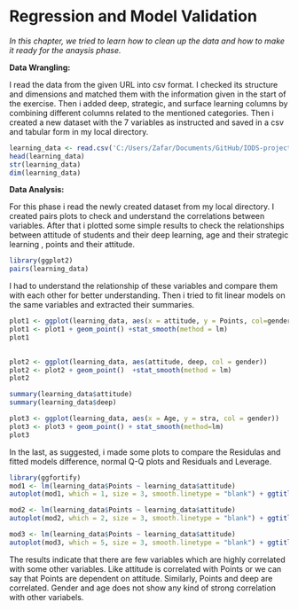 # Regression and Model Validation

*In this chapter, we tried to learn how to clean up the data and how to make it ready for the anaysis phase.*

**Data Wrangling:**

I read the data from the given URL into csv format. 
I checked its structure and dimensions and matched them with the information given in the start of the exercise.
Then i added deep, strategic, and surface learning columns by combining different columns related to the mentioned categories. 
Then i created a new dataset with the 7 variables as instructed and saved in a csv and tabular form in my local directory.
```r
learning_data <- read.csv('C:/Users/Zafar/Documents/GitHub/IODS-project/data/learning2014.csv', sep=",")
head(learning_data)
str(learning_data)
dim(learning_data)
```

**Data Analysis:**

For this phase i read the newly created dataset from my local directory.
I created pairs plots to check and understand the correlations between variables. 
After that i plotted some simple results to check the relationships between attitude of students and their deep learning, age and their strategic learning , points and their attitude. 
```r
library(ggplot2)
pairs(learning_data)
```


I had to understand the relationship of these variables and compare them with each other for better understanding. 
Then i tried to fit linear models on the same variables and extracted their summaries.
```r
plot1 <- ggplot(learning_data, aes(x = attitude, y = Points, col=gender))
plot1 <- plot1 + geom_point() +stat_smooth(method = lm)
plot1

 
plot2 <- ggplot(learning_data, aes(attitude, deep, col = gender))
plot2 <- plot2 + geom_point()  +stat_smooth(method = lm)
plot2

summary(learning_data$attitude)
summary(learning_data$deep)

plot3 <- ggplot(learning_data, aes(x = Age, y = stra, col = gender))
plot3 <- plot3 + geom_point() + stat_smooth(method=lm)
plot3

```

In the last, as suggested, i made some plots to compare the Residulas and fitted models difference, normal Q-Q plots and Residuals and Leverage. 

```r
library(ggfortify)
mod1 <- lm(learning_data$Points ~ learning_data$attitude)
autoplot(mod1, which = 1, size = 3, smooth.linetype = "blank") + ggtitle("Residuals vs Fitted Values")

mod2 <- lm(learning_data$Points ~ learning_data$attitude)
autoplot(mod2, which = 2, size = 3, smooth.linetype = "blank") + ggtitle("Normal Q-Q Plot")

mod3 <- lm(learning_data$Points ~ learning_data$attitude)
autoplot(mod3, which = 5, size = 3, smooth.linetype = "blank") + ggtitle("Residuals vs Leverage")

```

The results indicate that there are few variables which are highly correlated with some other variables. Like attitude is correlated with Points or we can say that Points are dependent on attitude. Similarly, Points and deep are correlated. 
Gender and age does not show any kind of strong correlation with other variabels. 

